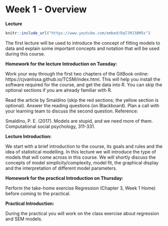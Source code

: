 # Week 1 - Overview

**Lecture**

```r
knitr::include_url("https://www.youtube.com/embed/DqllMJ38M5s")
```

The first lecture will be used to introduce the concept of fitting models to data and explain some important concepts and notation that will be used during this course.

**Homework for the lecture Introduction on Tuesday:**

Work your way through the first two chapters of the GitBook online: https://cjvanlissa.github.io/TCSM/index.html. This will help you install the software required for the course, and get the data into R. You can skip the optional sections if you are already familiar with R.

Read the article by Smaldino (skip the red sections; the yellow section is optional). Answer the reading questions (on Blackboard). Plan a call with your learning team to discuss the second question. Reference:

Smaldino, P. E. (2017). Models are stupid, and we need more of 
them. Computational social psychology, 311-331.


**Lecture Introduction:**

We start with a brief introduction to the course, its goals and rules and the idea of statistical modelling. In this lecture we will introduce the type of models that will come across in this course. We will shortly discuss the concepts of model simplicity/complexity, model fit, the graphical display and the interpretation of different model parameters.  

**Homework for the practical Introduction on Thursday:**

Perform the take-home exercise Regression (Chapter 3, Week 1 Home) before coming to the practical. 

**Practical Introduction: **

During the practical you will work on the class exercise about regression and SEM models.
